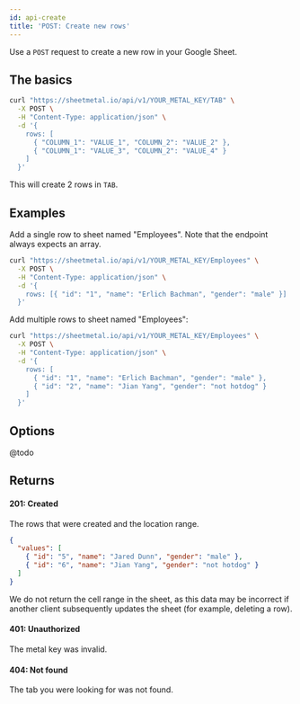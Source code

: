 ```yaml
---
id: api-create
title: 'POST: Create new rows'
---
```



Use a `POST` request to create a new row in your Google Sheet.

## The basics

```bash
curl "https://sheetmetal.io/api/v1/YOUR_METAL_KEY/TAB" \
  -X POST \
  -H "Content-Type: application/json" \
  -d '{
    rows: [
      { "COLUMN_1": "VALUE_1", "COLUMN_2": "VALUE_2" },
      { "COLUMN_1": "VALUE_3", "COLUMN_2": "VALUE_4" }
    ]
  }'
```

This will create 2 rows in `TAB`.

## Examples

Add a single row to sheet named "Employees". Note that the endpoint always expects an array.

```bash
curl "https://sheetmetal.io/api/v1/YOUR_METAL_KEY/Employees" \
  -X POST \
  -H "Content-Type: application/json" \
  -d '{
    rows: [{ "id": "1", "name": "Erlich Bachman", "gender": "male" }]
  }'
```

Add multiple rows to sheet named "Employees":

```bash
curl "https://sheetmetal.io/api/v1/YOUR_METAL_KEY/Employees" \
  -X POST \
  -H "Content-Type: application/json" \
  -d '{
    rows: [
      { "id": "1", "name": "Erlich Bachman", "gender": "male" },
      { "id": "2", "name": "Jian Yang", "gender": "not hotdog" }
    ]
  }'
```



## Options

@todo


## Returns

#### 201: Created

The rows that were created and the location range.

```json
{
  "values": [
    { "id": "5", "name": "Jared Dunn", "gender": "male" },
    { "id": "6", "name": "Jian Yang", "gender": "not hotdog" }
  ]
}
```

We do not return the cell range in the sheet, as this data may be incorrect if another client subsequently updates the sheet (for example, deleting a row).

#### 401: Unauthorized

The metal key was invalid.

#### 404: Not found

The tab you were looking for was not found.

